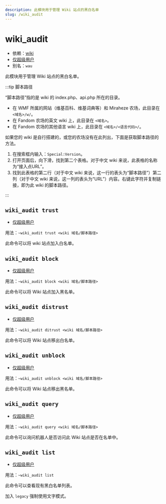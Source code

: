 ```yaml
---
description: 此模块用于管理 Wiki 站点的黑白名单
slug: /wiki_audit
---
```


# wiki_audit

- 依赖：[wiki](wiki)
- [仅超级用户](permissions)
- 别名：`wau`

此模块用于管理 Wiki 站点的黑白名单。

:::tip 脚本路径

“脚本路径”指的是 wiki 的 index.php、api.php 所在的目录。

- 在 WMF 所属的网站（维基百科、维基词典等）和 Miraheze 农场，此目录在 `<域名>/w/`。
- 在 Fandom 农场的英文 wiki 上，此目录在 `<域名>`。
- 在 Fandom 农场的其他语言 wiki 上，此目录在 `<域名>/<语言代码>/`。

如果您的 wiki 是自行搭建的，或您的农场没有在此列出，下面是获取脚本路径的方法。

1. 在搜索框内输入：`Special:Version`。
2. 打开页面后，向下滑，找到第二个表格。对于中文 wiki 来说，此表格的名称为“接入点URL”。
3. 找到此表格的第二行（对于中文 wiki 来说，这一行的表头为“脚本路径”）第二列（对于中文 wiki 来说，这一列的表头为“URL”）内容。右键此字符并复制链接，即为此 wiki 的脚本路径。

:::

## `wiki_audit trust`

- [仅超级用户](permissions)

用法：`~wiki_audit trust <wiki 域名/脚本路径>`

此命令可以将 wiki 站点加入白名单。

## `wiki_audit block`

- [仅超级用户](permissions)

用法：`~wiki_audit block <wiki 域名/脚本路径>`

此命令可以将 Wiki 站点加入黑名单。

## `wiki_audit distrust`

- [仅超级用户](permissions)

用法：`~wiki_audit ditrust <wiki 域名/脚本路径>`

此命令可以将 Wiki 站点移出白名单。

## `wiki_audit unblock`

- [仅超级用户](permissions)

用法：`~wiki_audit unblock <wiki 域名/脚本路径>`

此命令可以将 Wiki 站点移出黑名单。

## `wiki_audit query`

- [仅超级用户](permissions)

用法：`~wiki_audit query <wiki 域名/脚本路径>`

此命令可以询问机器人是否访问此 Wiki 站点是否在名单中。

## `wiki_audit list`

- [仅超级用户](permissions)

用法：`~wiki_audit list`

此命令可以查看现有黑白名单列表。

加入 `legacy` 强制使用文字模式。
